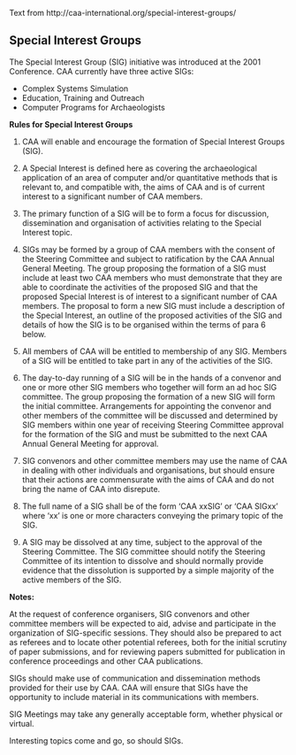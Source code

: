 Text from http://caa-international.org/special-interest-groups/

## Special Interest Groups

The Special Interest Group (SIG) initiative was introduced at the 2001 Conference. CAA currently have three active SIGs:

- Complex Systems Simulation
- Education, Training and Outreach
- Computer Programs for Archaeologists

**Rules for Special Interest Groups**

1. CAA will enable and encourage the formation of Special Interest Groups (SIG).

2. A Special Interest is defined here as covering the archaeological application of an area of computer and/or quantitative methods that is relevant to, and compatible with, the aims of CAA and is of current interest to a significant number of CAA members.

3. The primary function of a SIG will be to form a focus for discussion, dissemination and organisation of activities relating to the Special Interest topic.

4. SIGs may be formed by a group of CAA members with the consent of the Steering Committee and subject to ratification by the CAA Annual General Meeting. The group proposing the formation of a SIG must include at least two CAA members who must demonstrate that they are able to coordinate the activities of the proposed SIG and that the proposed Special Interest is of interest to a significant number of CAA members. The proposal to form a new SIG must include a description of the Special Interest, an outline of the proposed activities of the SIG and details of how the SIG is to be organised within the terms of para 6 below.

5. All members of CAA will be entitled to membership of any SIG. Members of a SIG will be entitled to take part in any of the activities of the SIG.

6. The day-to-day running of a SIG will be in the hands of a convenor and one or more other SIG members who together will form an ad hoc SIG committee. The group proposing the formation of a new SIG will form the initial committee. Arrangements for appointing the convenor and other members of the committee will be discussed and determined by SIG members within one year of receiving Steering Committee approval for the formation of the SIG and must be submitted to the next CAA Annual General Meeting for approval.

7. SIG convenors and other committee members may use the name of CAA in dealing with other individuals and organisations, but should ensure that their actions are commensurate with the aims of CAA and do not bring the name of CAA into disrepute.

8. The full name of a SIG shall be of the form ‘CAA xxSIG’ or ‘CAA SIGxx’ where ‘xx’ is one or more characters conveying the primary topic of the SIG.

9. A SIG may be dissolved at any time, subject to the approval of the Steering Committee. The SIG committee should notify the Steering Committee of its intention to dissolve and should normally provide evidence that the dissolution is supported by a simple majority of the active members of the SIG.

**Notes:**

At the request of conference organisers, SIG convenors and other committee members will be expected to aid, advise and participate in the organization of SIG-specific sessions. They should also be prepared to act as referees and to locate other potential referees, both for the initial scrutiny of paper submissions, and for reviewing papers submitted for publication in conference proceedings and other CAA publications.

SIGs should make use of communication and dissemination methods provided for their use by CAA. CAA will ensure that SIGs have the opportunity to include material in its communications with members.

SIG Meetings may take any generally acceptable form, whether physical or virtual.

Interesting topics come and go, so should SIGs.